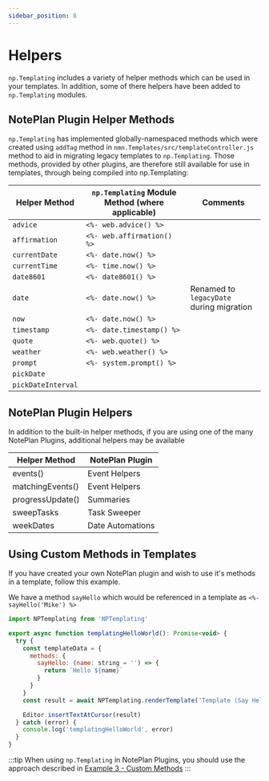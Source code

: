 ```yaml
---
sidebar_position: 8
---
```


# Helpers
`np.Templating` includes a variety of helper methods which can be used in your templates. In addition, some of there helpers have been added to `np.Templating` modules.

## NotePlan Plugin Helper Methods
`np.Templating` has implemented globally-namespaced methods which were created using `addTag` method in `nmn.Templates/src/templateController.js` method to aid in migrating legacy templates to `np.Templating`. Those methods, provided by other plugins, are therefore still available for use in templates, through being compiled into np.Templating:

| Helper Method | `np.Templating` Module Method (where applicable) | Comments
|-------------- | ---------- | -----------------------------------------
| `advice` | `<%- web.advice() %>` |
| `affirmation` | `<%- web.affirmation() %>` |
| `currentDate` | `<%- date.now() %>` |
| `currentTime` | `<%- time.now() %>` |
| `date8601` | `<%- date8601() %>` |
| `date` | `<%- date.now() %>`| Renamed to `legacyDate` during migration
| `now` | `<%- date.now() %>` |
| `timestamp` | `<%- date.timestamp() %>` |
| `quote` | `<%- web.quote() %>` |
| `weather` | `<%- web.weather() %>` |
| `prompt` | `<%- system.prompt() %>` |
| `pickDate` | |
| `pickDateInterval` | |

## NotePlan Plugin Helpers
In addition to the built-in helper methods, if you are using one of the many NotePlan Plugins, additional helpers may be available

| Helper Method | NotePlan Plugin
|-------------- | ----------
| events() | Event Helpers
| matchingEvents() | Event Helpers
| progressUpdate() | Summaries
| sweepTasks | Task Sweeper
| weekDates | Date Automations

## Using Custom Methods in Templates
If you have created your own NotePlan plugin and wish to use it's methods in a template, follow this example.

We have a method `sayHello` which would be referenced in a template as `<%- sayHello('Mike') %>`

```javascript
import NPTemplating from 'NPTemplating'

export async function templatingHelloWorld(): Promise<void> {
  try {
    const templateData = {
      methods: {
        sayHello: (name: string = '') => {
          return `Hello ${name}`
        }
      }
    }
    const result = await NPTemplating.renderTemplate('Template (Say Hello)', templateData)

    Editor.insertTextAtCursor(result)
  } catch (error) {
    console.log('templatingHelloWorld', error)
  }
}
```

:::tip
When using `np.Templating` in NotePlan Plugins, you should use the approach described in [Example 3 - Custom Methods](/docs/templating-integration-plugins/example-3)
:::
